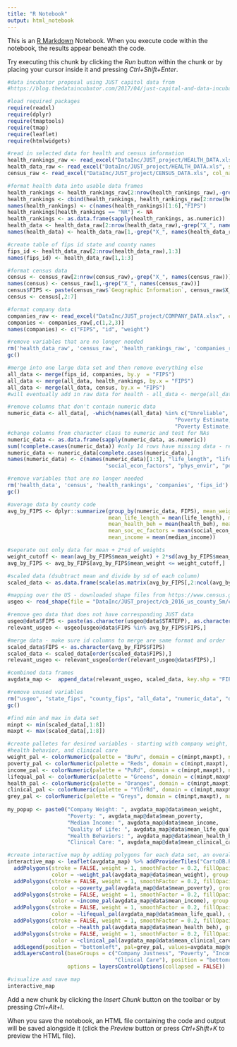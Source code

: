 ---
title: "R Notebook"
output: html_notebook
---

This is an [R Markdown](http://rmarkdown.rstudio.com) Notebook. When you execute code within the notebook, the results appear beneath the code. 

Try executing this chunk by clicking the *Run* button within the chunk or by placing your cursor inside it and pressing *Ctrl+Shift+Enter*. 

```{r}
#data incubator proposal using JUST capitol data from 
#https://blog.thedataincubator.com/2017/04/just-capital-and-data-incubator-challenge/#more-1348

#load required packages
require(readxl)
require(dplyr)
require(tmaptools)
require(tmap)
require(leaflet)
require(htmlwidgets)

#read in selected data for health and census information
health_rankings_raw <- read_excel("DataInc/JUST_project/HEALTH_DATA.xls", sheet = 3, col_names = TRUE)
health_data_raw <- read_excel("DataInc/JUST_project/HEALTH_DATA.xls", sheet = 4, col_names = TRUE)
census_raw <- read_excel("DataInc/JUST_project/CENSUS_DATA.xls", col_names = TRUE, skip = 2)

#format health data into usable data frames
health_rankings <- health_rankings_raw[2:nrow(health_rankings_raw),-grep("X_", names(health_rankings_raw))]
health_rankings <- cbind(health_rankings, health_rankings_raw[2:nrow(health_rankings_raw),1])
names(health_rankings) <- c(names(health_rankings)[1:6],"FIPS")
health_rankings[health_rankings == "NR"] <- NA
health_rankings <- as.data.frame(sapply(health_rankings, as.numeric))
health_data <- health_data_raw[2:nrow(health_data_raw),-grep("X_", names(health_data_raw))]
names(health_data) <- health_data_raw[1,-grep("X_", names(health_data_raw))]

#create table of fips id state and county names
fips_id <- health_data_raw[2:nrow(health_data_raw),1:3]
names(fips_id) <- health_data_raw[1,1:3]

#format census data
census <- census_raw[2:nrow(census_raw),-grep("X_", names(census_raw))]
names(census) <- census_raw[1,-grep("X_", names(census_raw))]
census$FIPS <- paste(census_raw$`Geographic Information`, census_raw$X__1, sep = "")[2:nrow(census_raw)] 
census <- census[,2:7]

#format company data
companies_raw <- read_excel("DataInc/JUST_project/COMPANY_DATA.xlsx", col_names = TRUE)
companies <- companies_raw[,c(1,2,3)]
names(companies) <- c("FIPS", "id", "weight")

#remove variables that are no longer needed
rm('health_data_raw', 'census_raw', 'health_rankings_raw', 'companies_raw')
gc()

#merge into one large data set and then remove everything else
all_data <- merge(fips_id, companies, by.y  = "FIPS")
all_data <- merge(all_data, health_rankings, by.x = "FIPS")
all_data <- merge(all_data, census, by.x = "FIPS")
#will eventually add in raw data for health - all_data <- merge(all_data, health_data, by = "FIPS")

#remove columns that don't contain numeric data
numeric_data <- all_data[, -which(names(all_data) %in% c("Unreliable", "Poverty Estimate, Age 0-4", 
                                                     "Poverty Estimate, Age 5-17 in Families", 
                                                     "Poverty Estimate, Age 0-17", "State", "County"))]
#change columns from character class to numeric and test for NAs
numeric_data <- as.data.frame(sapply(numeric_data, as.numeric)) 
sum(!complete.cases(numeric_data)) #only 14 rows have missing data - removed below
numeric_data <- numeric_data[complete.cases(numeric_data),]
names(numeric_data) <- c(names(numeric_data)[1:3], "life_length", "life_quality", "health_beh", "clinical_care",
                               "social_econ_factors", "phys_envir", "poverty_est", "median_income")

#remove variables that are no longer needed
rm('health_data', 'census', 'health_rankings', 'companies', 'fips_id')
gc()

#average data by county code
avg_by_FIPS <- dplyr::summarize(group_by(numeric_data, FIPS), mean_weight = mean(weight),
                                mean_life_length = mean(life_length), mean_life_qual = mean(life_quality),
                                mean_health_beh = mean(health_beh), mean_clinical_care = mean(clinical_care),
                                mean_soc_ec_factors = mean(social_econ_factors), mean_poverty = mean(poverty_est),
                                mean_income = mean(median_income))

#seperate out only data for mean + 2*sd of weights
weight_cutoff <- mean(avg_by_FIPS$mean_weight) + 2*sd(avg_by_FIPS$mean_weight)
avg_by_FIPS <- avg_by_FIPS[avg_by_FIPS$mean_weight <= weight_cutoff,]

#scaled data (dsubtract mean and divide by sd of each column) 
scaled_data <- as.data.frame(scale(as.matrix(avg_by_FIPS[,2:ncol(avg_by_FIPS)]))) 

#mapping over the US - downloaded shape files from https://www.census.gov/geo/maps-data/data/cbf/cbf_counties.html
usgeo <- read_shape(file = "DataInc/JUST_project/cb_2016_us_county_5m/cb_2016_us_county_5m.shp")

#remove geo data that does not have corresponding JUST data
usgeo@data$FIPS <- paste(as.character(usgeo@data$STATEFP), as.character(usgeo@data$COUNTYFP), sep = "")
relevant_usgeo <- usgeo[usgeo@data$FIPS %in% avg_by_FIPS$FIPS,]

#merge data - make sure id columns to merge are same format and order
scaled_data$FIPS <- as.character(avg_by_FIPS$FIPS)
scaled_data <- scaled_data[order(scaled_data$FIPS),]
relevant_usgeo <- relevant_usgeo[order(relevant_usgeo@data$FIPS),]

#combined data frames
avgdata_map <-  append_data(relevant_usgeo, scaled_data, key.shp = "FIPS", key.data="FIPS")

#remove unused variables
rm("usgeo", "state_fips", "county_fips", "all_data", "numeric_data", "data_for_cor")
gc()

#find min and max in data set
minpt <- min(scaled_data[,1:8])
maxpt <- max(scaled_data[,1:8])

#create palletes for desired variables - starting with company weight, poverty, income, quality of life,
#health behavior, and clinical care
weight_pal <- colorNumeric(palette = "BuPu", domain = c(minpt,maxpt), na.color = "white")
poverty_pal <- colorNumeric(palette = "Reds", domain = c(minpt,maxpt), na.color = "white")
income_pal <- colorNumeric(palette = "PuRd", domain = c(minpt,maxpt), na.color = "white")
lifequal_pal <- colorNumeric(palette = "Greens", domain = c(minpt,maxpt), na.color = "white")
health_pal <- colorNumeric(palette = "Oranges", domain = c(minpt,maxpt), na.color = "white")
clinical_pal <- colorNumeric(palette = "YlOrRd", domain = c(minpt,maxpt), na.color = "white")
grey_pal <- colorNumeric(palette = "Greys", domain = c(minpt,maxpt), na.color = "white")
  
my_popup <- paste0("Company Weight: ", avgdata_map@data$mean_weight, 
                   "Poverty: ", avgdata_map@data$mean_poverty,
                   "Median Income: ", avgdata_map@data$mean_income,
                   "Quality of Life: ", avgdata_map@data$mean_life_qual,
                   "Health Behaviors: ", avgdata_map@data$mean_health_beh,
                   "Clinical Care: ", avgdata_map@data$mean_clinical_care)

#create interactive map by adding polygons for each data set, an overall scaling legend, and layers control 
interactive_map <- leaflet(avgdata_map) %>% addProviderTiles("CartoDB.Positron") %>%
  addPolygons(stroke = FALSE, weight = 1, smoothFactor = 0.2, fillOpacity = 0.8, popup = my_popup,
              color = ~weight_pal(avgdata_map@data$mean_weight), group = "Company Justness") %>%
  addPolygons(stroke = FALSE, weight = 1, smoothFactor = 0.2, fillOpacity = 0.8, popup = my_popup,
              color = ~poverty_pal(avgdata_map@data$mean_poverty), group = "Poverty")%>%
  addPolygons(stroke = FALSE, weight = 1, smoothFactor = 0.2, fillOpacity = 0.8, popup = my_popup,
              color = ~income_pal(avgdata_map@data$mean_income), group = "Income")%>%
  addPolygons(stroke = FALSE, weight = 1, smoothFactor = 0.2, fillOpacity = 0.8, popup = my_popup,
              color = ~lifequal_pal(avgdata_map@data$mean_life_qual), group = "Life Quality")%>%
  addPolygons(stroke = FALSE, weight = 1, smoothFactor = 0.2, fillOpacity = 0.8, popup = my_popup,
              color = ~health_pal(avgdata_map@data$mean_health_beh), group = "Health Behavior")%>%
  addPolygons(stroke = FALSE, weight = 1, smoothFactor = 0.2, fillOpacity = 0.8, popup = my_popup,
              color = ~clinical_pal(avgdata_map@data$mean_clinical_care), group = "Clinical Care") %>%
  addLegend(position = "bottomleft", pal=grey_pal, values=avgdata_map@data$mean_weight, title="Scaling") %>%
  addLayersControl(baseGroups = c("Company Justness", "Poverty", "Income", "Life Quality", "Health Behavior",
                                  "Clinical Care"), position = "bottomright", 
                   options = layersControlOptions(collapsed = FALSE))

#visualize and save map
interactive_map
```

Add a new chunk by clicking the *Insert Chunk* button on the toolbar or by pressing *Ctrl+Alt+I*.

When you save the notebook, an HTML file containing the code and output will be saved alongside it (click the *Preview* button or press *Ctrl+Shift+K* to preview the HTML file).
